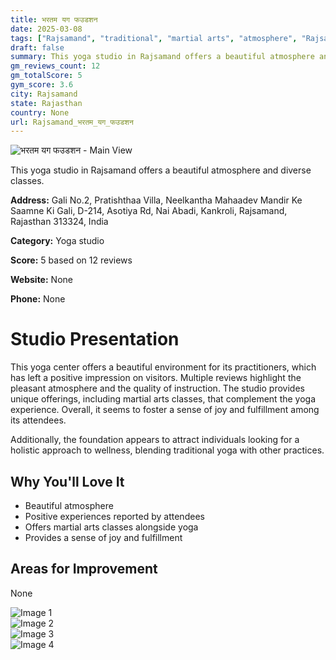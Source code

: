 ```yaml
---
title: भरतम यग फउडशन
date: 2025-03-08
tags: ["Rajsamand", "traditional", "martial arts", "atmosphere", "Rajsamand"]  
draft: false
summary: This yoga studio in Rajsamand offers a beautiful atmosphere and diverse classes.
gm_reviews_count: 12
gm_totalScore: 5
gym_score: 3.6
city: Rajsamand
state: Rajasthan
country: None
url: Rajsamand_भरतम_यग_फउडशन
---
```


<div className="aspect-[16/9] relative my-8">
  <img 
    src="https://lh5.googleusercontent.com/p/AF1QipOQpE5wWyYt7wzn5hkbqOJsiTqbBJFAuWlEgdaM=w1920-h1080-k-no"
    alt="भरतम यग फउडशन - Main View"
    className="object-cover absolute inset-0 w-full h-full rounded-lg"
  />
</div>

This yoga studio in Rajsamand offers a beautiful atmosphere and diverse classes.

**Address:** Gali No.2, Pratishthaa Villa, Neelkantha Mahaadev Mandir Ke Saamne Ki Gali, D-214, Asotiya Rd, Nai Abadi, Kankroli, Rajsamand, Rajasthan 313324, India

**Category:** Yoga studio

**Score:** 5 based on 12 reviews

**Website:** None

**Phone:** None

# Studio Presentation

This yoga center offers a beautiful environment for its practitioners, which has left a positive impression on visitors. Multiple reviews highlight the pleasant atmosphere and the quality of instruction. The studio provides unique offerings, including martial arts classes, that complement the yoga experience. Overall, it seems to foster a sense of joy and fulfillment among its attendees.

Additionally, the foundation appears to attract individuals looking for a holistic approach to wellness, blending traditional yoga with other practices.

## Why You'll Love It

- Beautiful atmosphere
- Positive experiences reported by attendees
- Offers martial arts classes alongside yoga
- Provides a sense of joy and fulfillment

## Areas for Improvement

None

<div className="grid grid-cols-1 xl:grid-cols-2 gap-4 my-8">
<div className="aspect-[4/3] relative"><img src="https://lh5.googleusercontent.com/p/AF1QipPMdtR97vjTuAxnhPvcfrEtQpBDoyfqtG6L5-0o=w1920-h1080-k-no" alt="Image 1" className="object-cover absolute inset-0 w-full h-full rounded-lg" /></div>
<div className="aspect-[4/3] relative"><img src="https://lh5.googleusercontent.com/p/AF1QipNka_9SPyp2tgi-fioqNAy2NfPKCzdSfq07ooCA=w1920-h1080-k-no" alt="Image 2" className="object-cover absolute inset-0 w-full h-full rounded-lg" /></div>
<div className="aspect-[4/3] relative"><img src="https://lh5.googleusercontent.com/p/AF1QipN6jccP6uFf1ZC6o4uSHPuGV5zNTG7IcdmWRSR-=w1920-h1080-k-no" alt="Image 3" className="object-cover absolute inset-0 w-full h-full rounded-lg" /></div>
<div className="aspect-[4/3] relative"><img src="https://lh5.googleusercontent.com/p/AF1QipPKoTRWdD5N9w9GY_uS8OpmP4RBPnPESbNw0ac_=w1920-h1080-k-no" alt="Image 4" className="object-cover absolute inset-0 w-full h-full rounded-lg" /></div>
</div>